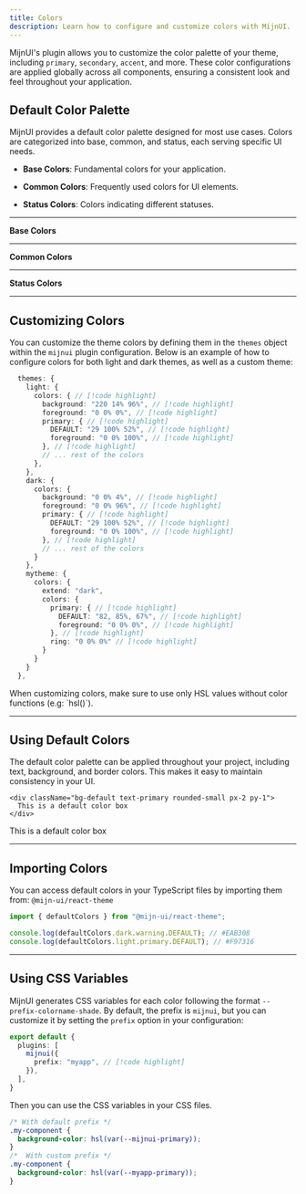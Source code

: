 ```yaml
---
title: Colors
description: Learn how to configure and customize colors with MijnUI.
---
```



MijnUI's plugin allows you to customize the color palette of your theme, including `primary`, `secondary`, `accent`, and more. These color configurations are applied globally across all components, ensuring a consistent look and feel throughout your application.

## Default Color Palette

MijnUI provides a default color palette designed for most use cases. Colors are categorized into base, common, and status, each serving specific UI needs.

- **Base Colors**: Fundamental colors for your application.

- **Common Colors**: Frequently used colors for UI elements.

- **Status Colors**: Colors indicating different statuses.

---

**Base Colors**

<DefaultColorSwatches category="base" />

---

**Common Colors**

<DefaultColorSwatches category="common" />

---

**Status Colors**

<DefaultColorSwatches category="status" />

---

## Customizing Colors

You can customize the theme colors by defining them in the `themes` object within the `mijnui` plugin configuration. Below is an example of how to configure colors for both light and dark themes, as well as a custom theme:

```ts
  themes: {
    light: {
      colors: { // [!code highlight]
        background: "220 14% 96%", // [!code highlight]
        foreground: "0 0% 0%", // [!code highlight]
        primary: { // [!code highlight]
          DEFAULT: "29 100% 52%", // [!code highlight]
          foreground: "0 0% 100%", // [!code highlight]
        }, // [!code highlight]
        // ... rest of the colors
      },
    },
    dark: {
      colors: {
        background: "0 0% 4%", // [!code highlight]
        foreground: "0 0% 96%", // [!code highlight]
        primary: { // [!code highlight]
          DEFAULT: "29 100% 52%", // [!code highlight]
          foreground: "0 0% 100%", // [!code highlight]
        }, // [!code highlight]
        // ... rest of the colors
      }
    },
    mytheme: {
      colors: {
        extend: "dark",
        colors: { 
          primary: { // [!code highlight]
            DEFAULT: "82, 85%, 67%", // [!code highlight]
            foreground: "0 0% 0%", // [!code highlight]
          }, // [!code highlight]
          ring: "0 0% 0%" // [!code highlight]
        }
      }
    }
  },
```

<Alert title="Important" color="danger" >
When customizing colors, make sure to use only HSL values without color functions (e.g: `hsl()`).
</Alert>

---

## Using Default Colors

The default color palette can be applied throughout your project, including text, background, and border colors. This makes it easy to maintain consistency in your UI.

```tsx
<div className="bg-default text-primary rounded-small px-2 py-1">
  This is a default color box
</div>
```

<PreviewWrapper className="min-h-28">
  <div className="bg-default text-primary rounded-small px-2 py-1">
    This is a default color box
  </div>
</PreviewWrapper>

---

## Importing Colors

You can access default colors in your TypeScript files by importing them from: `@mijn-ui/react-theme`

```ts
import { defaultColors } from "@mijn-ui/react-theme";

console.log(defaultColors.dark.warning.DEFAULT); // #EAB308
console.log(defaultColors.light.primary.DEFAULT); // #F97316
```

---

## Using CSS Variables

MijnUI generates CSS variables for each color following the format `--prefix-colorname-shade`. By default, the prefix is `mijnui`, but you can customize it by setting the `prefix` option in your configuration:

```ts
export default {
  plugins: [
    mijnui({
      prefix: "myapp", // [!code highlight]
    }),
  ],
}
```

Then you can use the CSS variables in your CSS files.

```css
/* With default prefix */
.my-component {
  background-color: hsl(var(--mijnui-primary));
}
/*  With custom prefix */
.my-component {
  background-color: hsl(var(--myapp-primary));
}
```